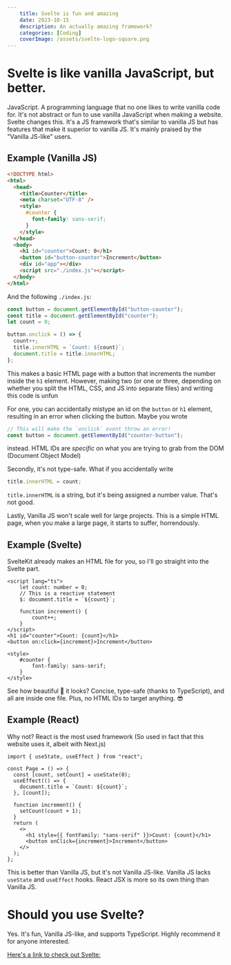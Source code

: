 ```yaml
---
    title: Svelte is fun and amazing
    date: 2023-10-15
    description: An actually amazing framework?
    categories: [Coding]
    coverImage: /assets/svelte-logo-square.png
---
```


# Svelte is like vanilla JavaScript, but better.

JavaScript. A programming language that no one likes to write vanilla code for. It's not abstract or fun to use vanilla JavaScript when making a website.
Svelte changes this. It's a JS framework that's similar to vanilla JS but has features that make it superior to vanilla JS. It's mainly praised by the "Vanilla JS-like" users.

## Example (Vanilla JS)

```html
<!DOCTYPE html>
<html>
  <head>
    <title>Counter</title>
    <meta charset="UTF-8" />
    <style>
      #counter {
        font-family: sans-serif;
      }
    </style>
  </head>
  <body>
    <h1 id="counter">Count: 0</h1>
    <button id="button-counter">Increment</button>
    <div id="app"></div>
    <script src="./index.js"></script>
  </body>
</html>
```

And the following `./index.js`:

```js
const button = document.getElementById("button-counter");
const title = document.getElementById("counter");
let count = 0;

button.onclick = () => {
  count++;
  title.innerHTML = `Count: ${count}`;
  document.title = title.innerHTML;
};
```

This makes a basic HTML page with a button that increments the number inside the `h1` element.
However, making two (or one or three, depending on whether you split the HTML, CSS, and JS into separate files) and writing this code is unfun

For one, you can accidentally mistype an id on the `button` or `h1` element, resulting in an error when clicking the button. Maybe you wrote

```js
// This will make the `onclick` event throw an error!
const button = document.getElementById("counter-button");
```

instead. HTML IDs are _specific_ on what you are trying to grab from the DOM (Document Object Model)

Secondly, it's not type-safe. What if you accidentally write

```js
title.innerHTML = count;
```

`title.innerHTML` is a string, but it's being assigned a number value. That's not good.

Lastly, Vanilla JS won't scale well for large projects. This is a simple HTML page, when you make a large page, it starts to suffer, horrendously.

## Example (Svelte)

SvelteKit already makes an HTML file for you, so I'll go straight into the Svelte part.

```tsx
<script lang="ts">
    let count: number = 0;
    // This is a reactive statement
    $: document.title = `${count}`;

    function increment() {
        count++;
    }
</script>
<h1 id="counter">Count: {count}</h1>
<button on:click={increment}>Increment</button>

<style>
    #counter {
        font-family: sans-serif;
    }
</style>
```

See how beautiful 💅 it looks? Concise, type-safe (thanks to TypeScript), and all are inside one file. Plus, no HTML IDs to target anything. 😎

## Example (React)

Why not? React is the most used framework (So used in fact that this website uses it, albeit with Next.js)

```tsx
import { useState, useEffect } from "react";

const Page = () => {
  const [count, setCount] = useState(0);
  useEffect(() => {
    document.title = `Count: ${count}`;
  }, [count]);

  function increment() {
    setCount(count + 1);
  }
  return (
    <>
      <h1 style={{ fontFamily: "sans-serif" }}>Count: {count}</h1>
      <button onClick={increment}>Increment</button>
    </>
  );
};
```

This is better than Vanilla JS, but it's not Vanilla JS-like. Vanilla JS lacks `useState` and `useEffect` hooks.
React JSX is more so its own thing than Vanilla JS.

# Should you use Svelte?

Yes. It's fun, Vanilla JS-like, and supports TypeScript. Highly recommend it for anyone interested.

[Here's a link to check out Svelte:](https://svelte.dev/)
